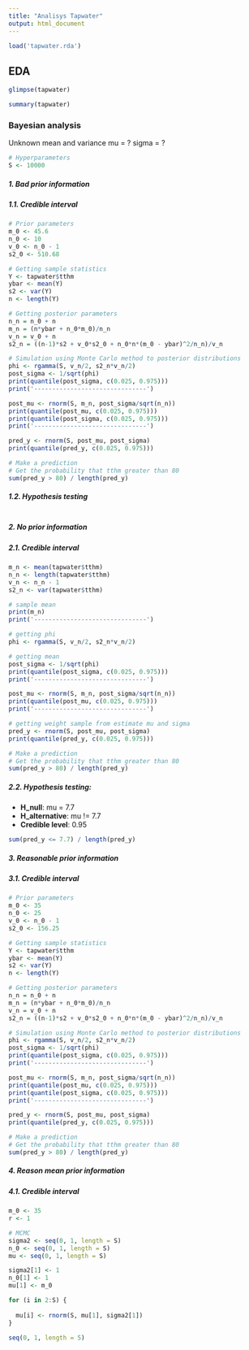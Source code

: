 ```yaml
---
title: "Analisys Tapwater"
output: html_document
---
```


```r
load('tapwater.rda')
```

## EDA

```r
glimpse(tapwater)
```

```r
summary(tapwater)
```

### Bayesian analysis
Unknown mean and variance
mu = ?
sigma = ?

```r
# Hyperparameters
S <- 10000
```

##### 1. Bad prior information

##### 1.1. Credible interval
```r
# Prior parameters
m_0 <- 45.6
n_0 <- 10
v_0 <- n_0 - 1
s2_0 <- 510.68

# Getting sample statistics
Y <- tapwater$tthm
ybar <- mean(Y)
s2 <- var(Y)
n <- length(Y)

# Getting posterior parameters
n_n = n_0 + n
m_n = (n*ybar + n_0*m_0)/n_n
v_n = v_0 + n
s2_n = ((n-1)*s2 + v_0*s2_0 + n_0*n*(m_0 - ybar)^2/n_n)/v_n

# Simulation using Monte Carlo method to posterior distributions
phi <- rgamma(S, v_n/2, s2_n*v_n/2)
post_sigma <- 1/sqrt(phi)
print(quantile(post_sigma, c(0.025, 0.975)))
print('-------------------------------')

post_mu <- rnorm(S, m_n, post_sigma/sqrt(n_n))
print(quantile(post_mu, c(0.025, 0.975)))
print(quantile(post_sigma, c(0.025, 0.975)))
print('-------------------------------')

pred_y <- rnorm(S, post_mu, post_sigma)
print(quantile(pred_y, c(0.025, 0.975)))
```

```r
# Make a prediction
# Get the probability that tthm greater than 80
sum(pred_y > 80) / length(pred_y)
```

##### 1.2. Hypothesis testing
```r

```


##### 2. No prior information

##### 2.1. Credible interval
```r
m_n <- mean(tapwater$tthm)
n_n <- length(tapwater$tthm)
v_n <- n_n - 1
s2_n <- var(tapwater$tthm)

# sample mean
print(m_n)
print('-------------------------------')

# getting phi
phi <- rgamma(S, v_n/2, s2_n*v_n/2)

# getting mean
post_sigma <- 1/sqrt(phi)
print(quantile(post_sigma, c(0.025, 0.975)))
print('-------------------------------')

post_mu <- rnorm(S, m_n, post_sigma/sqrt(n_n))
print(quantile(post_mu, c(0.025, 0.975)))
print('-------------------------------')

# getting weight sample from estimate mu and sigma
pred_y <- rnorm(S, post_mu, post_sigma)
print(quantile(pred_y, c(0.025, 0.975)))
```
```r
# Make a prediction
# Get the probability that tthm greater than 80
sum(pred_y > 80) / length(pred_y)
```

##### 2.2. Hypothesis testing:

* **H_null**: mu = 7.7
* **H_alternative**: mu != 7.7
* **Credible level**: 0.95
```r
sum(pred_y <= 7.7) / length(pred_y)
```

##### 3. Reasonable prior information

##### 3.1. Credible interval

```r
# Prior parameters
m_0 <- 35
n_0 <- 25
v_0 <- n_0 - 1
s2_0 <- 156.25

# Getting sample statistics
Y <- tapwater$tthm
ybar <- mean(Y)
s2 <- var(Y)
n <- length(Y)

# Getting posterior parameters
n_n = n_0 + n
m_n = (n*ybar + n_0*m_0)/n_n
v_n = v_0 + n
s2_n = ((n-1)*s2 + v_0*s2_0 + n_0*n*(m_0 - ybar)^2/n_n)/v_n

# Simulation using Monte Carlo method to posterior distributions
phi <- rgamma(S, v_n/2, s2_n*v_n/2)
post_sigma <- 1/sqrt(phi)
print(quantile(post_sigma, c(0.025, 0.975)))
print('-------------------------------')

post_mu <- rnorm(S, m_n, post_sigma/sqrt(n_n))
print(quantile(post_mu, c(0.025, 0.975)))
print(quantile(post_sigma, c(0.025, 0.975)))
print('-------------------------------')

pred_y <- rnorm(S, post_mu, post_sigma)
print(quantile(pred_y, c(0.025, 0.975)))
```

```r
# Make a prediction
# Get the probability that tthm greater than 80
sum(pred_y > 80) / length(pred_y)
```


##### 4. Reason mean prior information

##### 4.1. Credible interval

```r
m_0 <- 35
r <- 1

# MCMC
sigma2 <- seq(0, 1, length = S)
n_0 <- seq(0, 1, length = S)
mu <- seq(0, 1, length = S)

sigma2[1] <- 1
n_0[1] <- 1
mu[1] <- m_0

for (i in 2:S) {
  
  mu[i] <- rnorm(S, mu[1], sigma2[1])
}
```



```r
seq(0, 1, length = 5)
```



